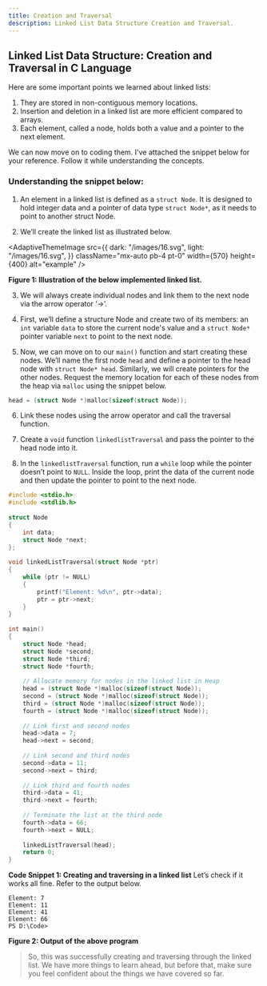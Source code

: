 ---
title: Creation and Traversal
description: Linked List Data Structure Creation and Traversal.
---

## Linked List Data Structure: Creation and Traversal in C Language

Here are some important points we learned about linked lists:

1. They are stored in non-contiguous memory locations.
2. Insertion and deletion in a linked list are more efficient compared to arrays.
3. Each element, called a node, holds both a value and a pointer to the next element.

We can now move on to coding them. I've attached the snippet below for your reference. Follow it while understanding the concepts.

### Understanding the snippet below:

1. An element in a linked list is defined as a `struct Node`. It is designed to hold integer data and a pointer of data type `struct Node*`, as it needs to point to another struct Node.

2. We’ll create the linked list as illustrated below.

<AdaptiveThemeImage
  src={{
    dark: "/images/16.svg",
    light: "/images/16.svg",
  }}
  className="mx-auto pb-4 pt-0"
  width={570}
  height={400}
  alt="example"
/>

**Figure 1: Illustration of the below implemented linked list.**

3. We will always create individual nodes and link them to the next node via the arrow operator ‘→’.

4. First, we’ll define a structure Node and create two of its members: an `int` variable `data` to store the current node's value and a `struct Node*` pointer variable `next` to point to the next node.

5. Now, we can move on to our `main()` function and start creating these nodes. We’ll name the first node `head` and define a pointer to the head node with `struct Node* head`. Similarly, we will create pointers for the other nodes. Request the memory location for each of these nodes from the heap via `malloc` using the snippet below.

```C
head = (struct Node *)malloc(sizeof(struct Node));
```

6. Link these nodes using the arrow operator and call the traversal function.

7. Create a `void` function `linkedlistTraversal` and pass the pointer to the head node into it.

8. In the `linkedlistTraversal` function, run a `while` loop while the pointer doesn’t point to `NULL`. Inside the loop, print the data of the current node and then update the pointer to point to the next node.

```C
#include <stdio.h>
#include <stdlib.h>
 
struct Node
{
    int data;
    struct Node *next;
};
 
void linkedListTraversal(struct Node *ptr)
{
    while (ptr != NULL)
    {
        printf("Element: %d\n", ptr->data);
        ptr = ptr->next;
    }
}
 
int main()
{
    struct Node *head;
    struct Node *second;
    struct Node *third;
    struct Node *fourth;
 
    // Allocate memory for nodes in the linked list in Heap
    head = (struct Node *)malloc(sizeof(struct Node));
    second = (struct Node *)malloc(sizeof(struct Node));
    third = (struct Node *)malloc(sizeof(struct Node));
    fourth = (struct Node *)malloc(sizeof(struct Node));
 
    // Link first and second nodes
    head->data = 7;
    head->next = second;
 
    // Link second and third nodes
    second->data = 11;
    second->next = third;
 
    // Link third and fourth nodes
    third->data = 41;
    third->next = fourth;
 
    // Terminate the list at the third node
    fourth->data = 66;
    fourth->next = NULL;
 
    linkedListTraversal(head);
    return 0;
}
```

**Code Snippet 1: Creating and traversing in a linked list**
Let’s check if it works all fine. Refer to the output below.

```
Element: 7
Element: 11
Element: 41
Element: 66
PS D:\Code>
```
**Figure 2: Output of the above program**

>So, this was successfully creating and traversing through the linked list. We have more things to learn ahead, but before that, make sure you feel confident about the things we have covered so far.

